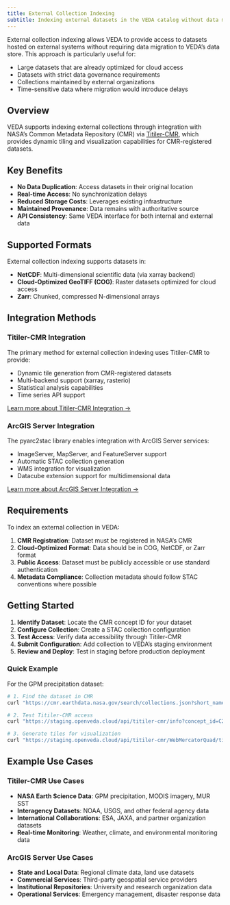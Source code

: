 ```yaml
---
title: External Collection Indexing
subtitle: Indexing external datasets in the VEDA catalog without data migration
---
```


External collection indexing allows VEDA to provide access to datasets hosted on external systems without requiring data migration to VEDA's data store. This approach is particularly useful for:

- Large datasets that are already optimized for cloud access
- Datasets with strict data governance requirements
- Collections maintained by external organizations
- Time-sensitive data where migration would introduce delays

## Overview

VEDA supports indexing external collections through integration with NASA's Common Metadata Repository (CMR) via [Titiler-CMR](https://developmentseed.org/titiler-cmr/), which provides dynamic tiling and visualization capabilities for CMR-registered datasets.

## Key Benefits

- **No Data Duplication**: Access datasets in their original location
- **Real-time Access**: No synchronization delays
- **Reduced Storage Costs**: Leverages existing infrastructure
- **Maintained Provenance**: Data remains with authoritative source
- **API Consistency**: Same VEDA interface for both internal and external data

## Supported Formats

External collection indexing supports datasets in:

- **NetCDF**: Multi-dimensional scientific data (via xarray backend)
- **Cloud-Optimized GeoTIFF (COG)**: Raster datasets optimized for cloud access
- **Zarr**: Chunked, compressed N-dimensional arrays

## Integration Methods

### Titiler-CMR Integration

The primary method for external collection indexing uses Titiler-CMR to provide:

- Dynamic tile generation from CMR-registered datasets
- Multi-backend support (xarray, rasterio)
- Statistical analysis capabilities
- Time series API support

[Learn more about Titiler-CMR Integration →](./titiler-cmr.qmd)

### ArcGIS Server Integration

The pyarc2stac library enables integration with ArcGIS Server services:

- ImageServer, MapServer, and FeatureServer support
- Automatic STAC collection generation
- WMS integration for visualization
- Datacube extension support for multidimensional data

[Learn more about ArcGIS Server Integration →](./arcgis-server-integration.qmd)

## Requirements

To index an external collection in VEDA:

1. **CMR Registration**: Dataset must be registered in NASA's CMR
2. **Cloud-Optimized Format**: Data should be in COG, NetCDF, or Zarr format
3. **Public Access**: Dataset must be publicly accessible or use standard authentication
4. **Metadata Compliance**: Collection metadata should follow STAC conventions where possible

## Getting Started

1. **Identify Dataset**: Locate the CMR concept ID for your dataset
2. **Configure Collection**: Create a STAC collection configuration
3. **Test Access**: Verify data accessibility through Titiler-CMR
4. **Submit Configuration**: Add collection to VEDA's staging environment
5. **Review and Deploy**: Test in staging before production deployment

### Quick Example

For the GPM precipitation dataset:

```bash
# 1. Find the dataset in CMR
curl "https://cmr.earthdata.nasa.gov/search/collections.json?short_name=GPM_3IMERGDF"

# 2. Test Titiler-CMR access
curl "https://staging.openveda.cloud/api/titiler-cmr/info?concept_id=C2723754864-GES_DISC&datetime=2024-01-15&backend=xarray"

# 3. Generate tiles for visualization
curl "https://staging.openveda.cloud/api/titiler-cmr/WebMercatorQuad/tilejson.json?concept_id=C2723754864-GES_DISC&datetime=2024-01-15&backend=xarray&variable=precipitation&rescale=0,50&colormap_name=blues"
```

## Example Use Cases

### Titiler-CMR Use Cases
- **NASA Earth Science Data**: GPM precipitation, MODIS imagery, MUR SST
- **Interagency Datasets**: NOAA, USGS, and other federal agency data
- **International Collaborations**: ESA, JAXA, and partner organization datasets
- **Real-time Monitoring**: Weather, climate, and environmental monitoring data

### ArcGIS Server Use Cases
- **State and Local Data**: Regional climate data, land use datasets
- **Commercial Services**: Third-party geospatial service providers
- **Institutional Repositories**: University and research organization data
- **Operational Services**: Emergency management, disaster response data

